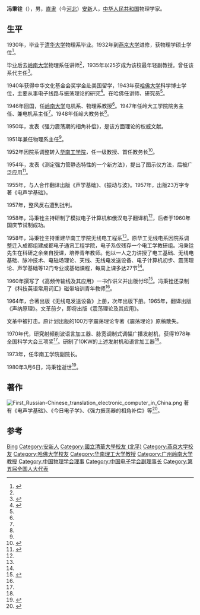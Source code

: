 {{Infobox person
| 姓名     = 冯秉铨
| 图像     = 冯秉铨教授.jpg
| 图像大小 = 150px
| 图像说明 = 
| 出生名   = 
| 出生日期 = {{Birth date|1910|11|21}}
| 出生地点 = {{QING}}[[直隶省|直隶省]][[清河道|清河道]][[保定府|保定府]][[安新县|安州]]
| 逝世日期 = {{Death date and age|1980|03|06|1910|11|21}}
| 逝世地点 = {{CHN}}[[广东省|广东省]][[广州市|广州市]]
| 国籍     = {{PRC}}
| 别名     = 
| 职业     = [[教授|大学教授]]
| 活跃时期 = 
| 知名原因 = 
| 知名作品 = 
}}
'''冯秉铨'''（{{bd|1910年|11月21日|1980年|3月6日}}），男，[[直隶|直隶]]（今[[河北|河北]]）[[安新|安新]]人，[[中华人民共和国|中华人民共和国]]物理学家。

== 生平 ==
1930年，毕业于[[清华大学|清华大学]]物理系毕业。1932年到[[燕京大学|燕京大学]]进修，获物理学硕士学位<ref name=":1">{{Cite book|title=风雨同舟50年|last=|first=|publisher=华南理工大学出版社|year=2005|isbn=|location=广州|pages=}}</ref>。

毕业后去[[岭南大学_(广州)|岭南大学]]物理系任讲师<ref name=":1" />，1935年以25岁成为该校最年轻副教授。曾任该系代主任<ref>{{cite news|title=纪念冯秉铨诞辰100周年|url=http://news.163.com/10/1204/03/6N1F1D0P00014AED.html|accessdate=2014-04-09|newspaper=网易（转自广州日报）}}{{Dead link|date=2019年12月 |bot=InternetArchiveBot |fix-attempted=yes }}</ref>。

1940年获得中华文化基金会奖学金赴美国留学，1943年获[[哈佛大学|哈佛大学]]科学博士学位，主要从事电子线路与振荡理论的研究<ref>{{cite news|title=冯秉铨：士子楷模 风范长存|url=http://news.163.com/12/1117/08/8GGHGP5C00014AED.html|accessdate=2014-04-09|newspaper=网易}}{{Dead link|date=2019年12月 |bot=InternetArchiveBot |fix-attempted=yes }}</ref>。在哈佛任讲师、研究员<ref name=":1" />。

1946年回国，任[[岭南大学_(广州)|岭南大学]]电机系、物理系教授<ref name=":1" />。1947年任岭大工学院院务主任、兼电机系主任<ref name=":1" />。1948年任岭大教务长<ref name=":1" />。

1950年，发表《强力震荡期的相角补偿》，是该方面理论的权威文献。

1951年兼任物理系主任<ref name=":1" />。

1952年因院系调整转入[[华南工学院|华南工学院]]，任一级教授、首任教务长<ref>{{cite news|title=无线电织就的爱情和人生|url=http://news.xinhuanet.com/info/2013-05/29/c_132416149.htm|accessdate=2014-04-09|newspaper=新华网|archive-date=2013-06-12|archive-url=https://web.archive.org/web/20130612010414/http://news.xinhuanet.com/info/2013-05/29/c_132416149.htm|dead-url=no}}</ref>。

1954年，发表《测定强力管静态特性的一个新方法》，提出了图示仪方法，后被广泛应用<ref name=":0">{{Cite web|title=冯秉铨先生|url=http://www2.scut.edu.cn/ee/2018/1121/c16286a296042/page.htm|accessdate=2020-02-18|work=华南理工大学|archive-date=2020-02-18|archive-url=https://web.archive.org/web/20200218194404/http://www2.scut.edu.cn/ee/2018/1121/c16286a296042/page.htm|dead-url=no}}</ref>。

1955年，与人合作翻译出版《声学基础》、《振动与波》。1957年，出版23万字专著《电声学基础》。

1957年，整风反右遭到批判。

1958年，冯秉铨主持研制了模拟电子计算机和俄汉电子翻译机<ref name=":1" />，后者于1960年国庆节试制成功。

1958年，冯秉铨主持重建华南工学院无线电工程系<ref name=":1" />。原华工无线电系因院系调整迁入成都组建成都电子通讯工程学院，电子系仅残存一个电工学教研组。冯秉铨先生在科研之余亲自授课，培养青年教师。他以一人之力讲授了电工基础、无线电基础、脉冲技术、电磁场理论、天线、无线电发送设备、电子计算机初步、震荡理论、声学基础等12门专业或基础课程，每周上课多达27节<ref name=":1" />。

1960年撰写了《高频传输线及其应用》一书作讲义并出版付印<ref>{{Cite web|title=冯秉铨：愿得英才三千数，高峰深处共研寻|url=http://www.xinhuanet.com/science/2018-08/17/c_137398008.htm|accessdate=2020-02-18|work=科普中国|archive-date=2020-02-18|archive-url=https://web.archive.org/web/20200218195906/http://www.xinhuanet.com/science/2018-08/17/c_137398008.htm|dead-url=no}}</ref>。冯秉铨还录制了《科技英语常用词汇》磁带培训青年教师<ref name=":0" />。

1964年，合著出版《无线电发送设备》上册，次年出版下册。1965年，翻译出版《声纳原理》。文革前夕，即将出版《震荡理论及其应用》。

文革中被打击。原计划出版的100万字震荡理论专著《震荡理论》原稿散失。

1970年代，研究射频削波语言加工器、脉宽调制式调幅广播发射机，获得1978年全国科学大会三项奖<ref name=":1" />。研制了10KW的上述发射机和语言加工器<ref name=":1" />。

1973年，任华南工学院副院长。

1980年3月6日，冯秉铨逝世<ref>{{Cite book|title=士子楷模：冯秉铨先生|last=姚树华|first=|publisher=华南理工大学出版社|year=|isbn=|location=|pages=}}</ref>。

== 著作 ==
[[File:First_Russian-Chinese_translation_electronic_computer_in_China.png|thumb]]
著有《电声学基础》、《今日电子学》、《强力振荡器的相角补偿》等<ref>{{cite news|title=冯秉铨|url=http://www.he.xinhuanet.com/renwu/2006-08/15/content_7786739.htm|accessdate=2014-04-09|newspaper=新华网|deadurl=yes|archiveurl=https://web.archive.org/web/20140413145701/http://www.he.xinhuanet.com/renwu/2006-08/15/content_7786739.htm|archivedate=2014-04-13}}</ref>。

== 参考 ==
{{reflist}}

{{Navboxes 
| title  = 冯秉铨在[[中国物理学会|中国物理学会]]的职务
| list1  =
{{中国物理学会第一届理事会}}
}}
{{Navboxes 
| title  = 冯秉铨在[[中国电子学会|中国电子学会]]的职务
| list1  =
{{中国电子学会第二届理事会}}
}}

{{authority control}}
{{DEFAULTSORT:Feng}}
[[Category:冯姓|Bing]]
[[Category:安新人|Category:安新人]]
[[Category:國立清華大學校友_(北平)|Category:國立清華大學校友 (北平)]]
[[Category:燕京大学校友|Category:燕京大学校友]]
[[Category:哈佛大学校友|Category:哈佛大学校友]]
[[Category:华南理工大学教授|Category:华南理工大学教授]]
[[Category:广州岭南大学教授|Category:广州岭南大学教授]]
[[Category:中国物理学会理事|Category:中国物理学会理事]]
[[Category:中国电子学会副理事长|Category:中国电子学会副理事长]]
[[Category:第五届全国人大代表|Category:第五届全国人大代表]]